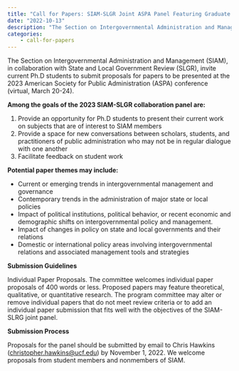 ```yaml
---
title: "Call for Papers: SIAM-SLGR Joint ASPA Panel Featuring Graduate Student Research"
date: "2022-10-13"
description: "The Section on Intergovernmental Administration and Management (SIAM), in collaboration with State and Local Government Review (SLGR), invite current Ph.D students to submit proposals for papers to be presented at the 2023 American Society for Public Administration (ASPA) conference (virtual, March 20-24)."
categories:
    - call-for-papers
---
```


The Section on Intergovernmental Administration and Management (SIAM), in collaboration with State and Local Government Review (SLGR), invite current Ph.D students to submit proposals for papers to be presented at the 2023 American Society for Public Administration (ASPA) conference (virtual, March 20-24).

**Among the goals of the 2023 SIAM-SLGR collaboration panel are:**

1. Provide an opportunity for Ph.D students to present their current work on subjects that are of interest to SIAM members
2. Provide a space for new conversations between scholars, students, and practitioners of public administration who may not be in regular dialogue with one another
3. Facilitate feedback on student work

**Potential paper themes may include:**

* Current or emerging trends in intergovernmental management and governance
* Contemporary trends in the administration of major state or local policies
* Impact of political institutions, political behavior, or recent economic and demographic shifts on intergovernmental policy and management.
* Impact of changes in policy on state and local governments and their relations
* Domestic or international policy areas involving intergovernmental relations and associated management tools and strategies

**Submission Guidelines**

Individual Paper Proposals. The committee welcomes individual paper proposals of 400 words or less. Proposed papers may feature theoretical, qualitative, or quantitative research.  The program committee may alter or remove individual papers that do not meet review criteria or to add an individual paper submission that fits well with the objectives of the SIAM-SLRG joint panel.

**Submission Process**

Proposals for the panel should be submitted by email to Chris Hawkins ([christopher.hawkins@ucf.edu](mailto:christopher.hawkins@ucf.edu)) by November 1, 2022. We welcome proposals from student members and nonmembers of SIAM.